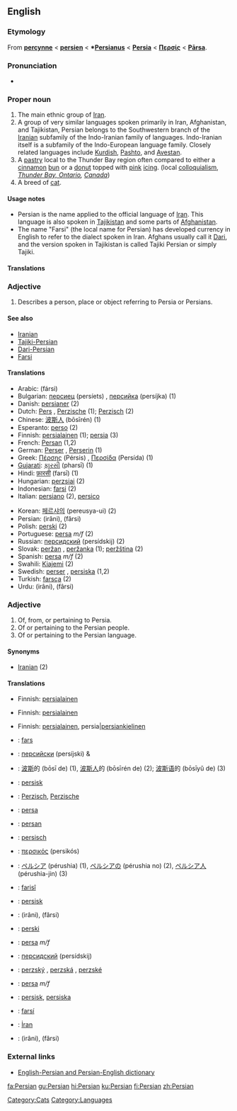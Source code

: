 {{interwiktionary|code=fa}}
{{wikibooks|Persian}}
==English==
{{wikipedia}}

===Etymology===
From {{ME.}} '''[[percynne]]''' < {{MF.}} '''[[persien]]''' < {{L.}} '''*[[Persianus]]''' < {{L.}} '''[[Persia]]''' < {{AGr.}} '''[[Περσίς]]''' < {{OP.}} '''[[Pārsa]]'''.

===Pronunciation===
*{{rhymes|ɜː(r)ʒən}}

===Proper noun===
{{en-proper noun|Persians}}

# The main ethnic group of [[Iran]].
# A group of very similar languages spoken primarily in Iran, Afghanistan, and Tajikistan, Persian belongs to the Southwestern branch of the [[Iranian]] subfamily of the Indo-Iranian family of languages. Indo-Iranian itself is a subfamily of the Indo-European language family. Closely related languages include [[Kurdish]], [[Pashto]], and [[Avestan]].
# A [[pastry]] local to the Thunder Bay region often compared to either a [[cinnamon]] [[bun]] or a [[donut]] topped with [[pink]] [[icing]]. (local [[colloquialism]], ''[http://en.wikipedia.org/wiki/Thunder_Bay%2C_Ontario Thunder Bay, Ontario], [[Canada]]'')
# A breed of [[cat]].

====Usage notes====
*Persian is the name applied to the official language of [[Iran]]. This language is also spoken in [[Tajikistan]] and some parts of [[Afghanistan]].
*The name "Farsi" (the local name for Persian) has developed currency in English to refer to the dialect spoken in Iran. Afghans usually call it [[Dari]], and the version spoken in Tajikistan is called Tajiki Persian or simply Tajiki.

====Translations====
{{Persian-Farsi}}

===Adjective===
{{en-adj|-}}

# Describes a person, place or object referring to Persia or Persians.

====See also====
*[[Iranian]]
*[[Tajiki-Persian]]
*[[Dari-Persian]]
*[[Farsi]]

====Translations====
{{trans-top|referring to Persia or Persians}}
*Arabic: {{ARchar|[[فارسي]]}} (fársi)
*Bulgarian: [[персиец]] (persíets) {{m}}, [[персийка]] (persíjka) {{f}} (1)
*Danish: [[persianer]] (2)
*Dutch: [[Pers]] {{m}}, [[Perzische]] {{f}} (1); [[Perzisch]] {{n}} (2)
*Chinese: [[波斯人]] (bōsīrén) (1)
*Esperanto: [[perso]] (2)
*Finnish: [[persialainen]] (1); [[persia]] (3)
*French: [[Persan]] {{m}} (1,2)
*German: [[Perser]] {{m}}, [[Perserin]] {{f}} (1)
*Greek: [[Πέρσης]] (Pérsis) {{m}}, [[Περσίδα]] (Persída) {{f}} (1)
*[[Gujarati]]: [[ફારસી]] (pharsī) (1)
*Hindi: [[फ़ारसी]] (farsī) (1)
*Hungarian: [[perzsiai]] (2)
*Indonesian: [[farsi]] (2)
*Italian: [[persiano]] (2), [[persico]]
{{trans-mid}}
*Korean: [[페르샤의]] (pereusya-ui) (2)
*Persian: {{FAchar|[[ایرانی]]}} (irâni), {{FAchar|[[فارسی]]}} (fârsi)
*Polish: [[perski]] (2)
*Portuguese: [[persa]] ''m/f'' (2)
*Russian: [[персидский]] (persídskij) (2)
*Slovak: [[peržan#Slovak|peržan]] {{m}}, [[peržanka]] {{f}} (1); [[peržština]] {{f}} (2)
*Spanish: [[persa]] ''m/f'' (2)
*Swahili: [[Kiajemi]] (2)
*Swedish: [[perser]] {{m}} {{p}}, [[persiska]] {{f}} (1,2)
*Turkish: [[farsça]] (2)
*Urdu: {{FAchar|[[ایرانی]]}} (irâni), {{FAchar|[[فارسی]]}} (fârsi)
{{trans-bottom}}

===Adjective===
{{en-adj}}

# Of, from, or pertaining to Persia.
# Of or pertaining to the Persian people.
# Of or pertaining to the Persian language.

====Synonyms====
*[[Iranian]] (2)

====Translations====
{{trans-top|from or pertaining to Persia}}
*Finnish: [[persialainen]]
{{trans-mid}}
{{trans-bottom}}

{{trans-top|pertaining to the Persian people}}
*Finnish: [[persialainen]]
{{trans-mid}}
{{trans-bottom}}

{{trans-top|pertaining to the Persian language}}
*Finnish: [[persialainen]], persia|[[persia|persian]][[kielinen]]
{{trans-mid}}
{{trans-bottom}}

{{checktrans}}
*{{ttbc|Azeri}}: [[fars]]
*{{ttbc|Bulgarian}}: [[персийски]] (persíjski) {{m}} & {{p}}
*{{ttbc|Chinese}}: [[波斯]]的 (bōsī de) (1), [[波斯人]]的 (bōsīrén de) (2); [[波斯语]]的 (bōsīyǔ de) (3)
*{{ttbc|Danish}}: [[persisk]]
*{{ttbc|Dutch}}: [[Perzisch]], [[Perzische]]
*{{ttbc|Esperanto}}: [[persa]]
*{{ttbc|French}}: [[persan]]
*{{ttbc|German}}: [[persisch]]
*{{ttbc|Greek}}: [[περσικός]] (persikós)
*{{ttbc|Japanese}}: [[ペルシア]] (pérushia) (1), [[ペルシアの]] (pérushia no) (2), [[ペルシア人]] (pérushia-jin) (3)
{{mid}}
*{{ttbc|Kurdish}}: [[farisî]]
*{{ttbc|Norwegian}}: [[persisk]]
*{{ttbc|Persian}}: {{FAchar|[[ایرانی]]}} (irâni), {{FAchar|[[فارسی]]}} (fârsi)
*{{ttbc|Polish}}: [[perski]]
*{{ttbc|Portuguese}}: [[persa]] ''m/f''
*{{ttbc|Russian}}: [[персидский]] (persídskij)
*{{ttbc|Slovak}}: [[perzský]] {{m}}, [[perzská]] {{f}}, [[perzské]] {{n}}
*{{ttbc|Spanish}}: [[persa]] ''m/f''
*{{ttbc|Swedish}}: [[persisk]], [[persiska]]
*{{ttbc|Tatar}}: [[farsí]]
*{{ttbc|Turkish}}: [[İran]]
*{{ttbc|Urdu}}: {{URchar|[[ایرانی]]}} (irâni), {{URchar|[[فارسی]]}} (fârsi)

===External links===
{{ethnologue|code=pes}}
*[http://www.aryanpour.com/ English-Persian and Persian-English dictionary]

[[Category:Cats]]
[[Category:Languages]]

[[fa:Persian]]
[[gu:Persian]]
[[hi:Persian]]
[[ku:Persian]]
[[fi:Persian]]
[[zh:Persian]]